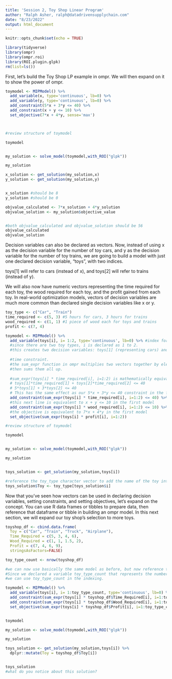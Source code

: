 ---
title: 'Session 2, Toy Shop Linear Program'
author: "Ralph Asher, ralph@datadrivensupplychain.com"
date: "8/23/2022"
output: html_document
---

```{r setup, include=FALSE}
knitr::opts_chunk$set(echo = TRUE)

library(tidyverse)
library(ompr)
library(ompr.roi)
library(ROI.plugin.glpk)
rm(list=ls())

```

First, let's build the Toy Shop LP example in ompr.  We will then expand on it to show the power of ompr.

```{r Toy Shop LP, echo=FALSE}



toymodel <- MIPModel() %>%
  add_variable(x, type='continuous', lb=0) %>%
  add_variable(y, type='continuous', lb=0) %>%
  add_constraint(5*x + 3*y <= 40) %>%
  add_constraint(x + y <= 10) %>%
  set_objective(7*x + 4*y, sense='max')



#review structure of toymodel

toymodel


my_solution <- solve_model(toymodel,with_ROI("glpk"))

my_solution

x_solution <- get_solution(my_solution,x)
y_solution <- get_solution(my_solution,y)


x_solution #should be 8
y_solution #should be 0

objvalue_calculated <- 7*x_solution + 4*y_solution
objvalue_solution <- my_solution$objective_value


#both objvalue_calculated and objvalue_solution should be 56
objvalue_calculated
objvalue_solution


```


Decision variables can also be declared as vectors.  Now, instead of using x as the decision variable for the number of toy cars, and y as the decision variable for the number of toy trains, we are going to build a model with just one declared decision variable, "toys", with two indices.

toys[1] will refer to cars (instead of x), and toys[2] will refer to trains (instead of y).

We will also now have numeric vectors representing the time required for each toy, the wood required for each toy, and the profit gained from each toy.  In real-world optimization models, vectors of decision variables are much more common than declared single decision variables like x or y.

```{r Toymodel with Vector Inputs, echo=FALSE}

toy_type <- c("Car", "Train")
time_required <- c(5, 3) #5 hours for cars, 3 hours for trains
wood_required <- c(1, 1) #1 piece of wood each for toys and trains
profit <- c(7, 4)

toymodel <- MIPModel() %>%
  add_variable(toys[i], i= 1:2, type='continuous', lb=0) %>% #index for toys is i.  We have to declare the indices for i. In this case,
  #since there are two toy types, i is declared as 1 to 2.
  #this creates two decision variables: toys[1] (representing cars) and toys[2] representing trains
  
  #time constraint. 
  #the sum_expr function in ompr multiplies two vectors together by element,
  #then sums them all up.
  
  #sum_expr(toys[i] * time_required[i], i=1:2) is mathematically equivalent to:
  # toys[1]*time_required[1] + toys[2]*time_required[2] <= 40
  # 5*toys[1] + 3*toys[2] <= 40
  # This has the same effect as our 5*x + 3*y <= 40 constraint in the first model.
  add_constraint(sum_expr(toys[i] * time_required[i], i=1:2) <= 40) %>%
  #this next line is equivalent to x + y <= 10 in the first model
  add_constraint(sum_expr(toys[i] * wood_required[i], i=1:2) <= 10) %>%
  #the objective is equivalent to 7*x + 4*y in the first model
  set_objective(sum_expr(toys[i] * profit[i], i=1:2))

#review structure of toymodel

toymodel


my_solution <- solve_model(toymodel,with_ROI("glpk"))

my_solution


toys_solution <- get_solution(my_solution,toys[i])

#reference the toy_type character vector to add the name of the toy into the solution dataframe
toys_solution$Toy <- toy_type[toys_solution$i]


```

Now that you've seen how vectors can be used in declaring decision variables, setting constraints, and setting objectives, let's expand on the concept.  You can use R data frames or tibbles to prepare data, then reference that dataframe or tibble in building an ompr model. In this next section, we will expand our toy shop's selection to more toys.

```{r Toy Shop Using Dataframes}

toyshop_df <- cbind.data.frame(
  Toy = c("Car", "Train", "Truck", "Airplane"),
  Time_Required = c(5, 3, 4, 6),
  Wood_Required = c(1, 1, 1.5, 2),
  Profit = c(7, 4, 6, 9),
  stringsAsFactors=FALSE)

toy_type_count <- nrow(toyshop_df)

#we can now use basically the same model as before, but now reference the toyshop dataframe.
#Since we declared a variable toy_type_count that represents the number of rows in toyshop_df,
#we can use toy_type_count in the indexing.

toymodel <- MIPModel() %>%
  add_variable(toys[i], i= 1:toy_type_count, type='continuous', lb=0) %>% 
  add_constraint(sum_expr(toys[i] * toyshop_df$Time_Required[i], i=1:toy_type_count) <= 40) %>%
  add_constraint(sum_expr(toys[i] * toyshop_df$Wood_Required[i], i=1:toy_type_count) <= 10) %>%
  set_objective(sum_expr(toys[i] * toyshop_df$Profit[i], i=1:toy_type_count))


toymodel

my_solution <- solve_model(toymodel,with_ROI("glpk"))

my_solution

toys_solution <- get_solution(my_solution,toys[i]) %>%
  dplyr::mutate(Toy = toyshop_df$Toy[i])


toys_solution
#what do you notice about this solution?
```

